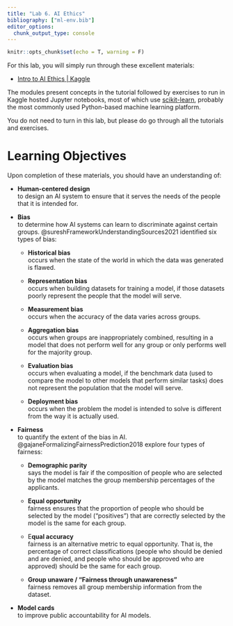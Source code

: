 ```yaml
---
title: "Lab 6. AI Ethics"
bibliography: ["ml-env.bib"]
editor_options: 
  chunk_output_type: console
---
```


```r
knitr::opts_chunk$set(echo = T, warning = F)
```

For this lab, you will simply run through these excellent materials:

-   [Intro to AI Ethics \| Kaggle](https://www.kaggle.com/learn/intro-to-ai-ethics)

The modules present concepts in the tutorial followed by exercises to run in Kaggle hosted Jupyter notebooks, most of which use [scikit-learn](https://scikit-learn.org/stable/), probably the most commonly used Python-based machine learning platform.

You do not need to turn in this lab, but please do go through all the tutorials and exercises.

# Learning Objectives {.unnumbered}

Upon completion of these materials, you should have an understanding of:

-   **Human-centered design\
    **to design an AI system to ensure that it serves the needs of the people that it is intended for.

-   **Bias**\
    to determine how AI systems can learn to discriminate against certain groups. @sureshFrameworkUnderstandingSources2021 identified six types of bias:

    -   **Historical bias**\
        occurs when the state of the world in which the data was generated is flawed.

    -   **Representation bias**\
        occurs when building datasets for training a model, if those datasets poorly represent the people that the model will serve.

    -   **Measurement bias**\
        occurs when the accuracy of the data varies across groups.

    -   **Aggregation bias**\
        occurs when groups are inappropriately combined, resulting in a model that does not perform well for any group or only performs well for the majority group.

    -   **Evaluation bias**\
        occurs when evaluating a model, if the benchmark data (used to compare the model to other models that perform similar tasks) does not represent the population that the model will serve.

    -   **Deployment bias**\
        occurs when the problem the model is intended to solve is different from the way it is actually used.

-   **Fairness**\
    to quantify the extent of the bias in AI. @gajaneFormalizingFairnessPrediction2018 explore four types of fairness:

    -   **Demographic parity**\
        says the model is fair if the composition of people who are selected by the model matches the group membership percentages of the applicants.

    -   **Equal opportunity**\
        fairness ensures that the proportion of people who should be selected by the model ("positives") that are correctly selected by the model is the same for each group.

    -   E**qual accuracy\
        **fairness is an alternative metric to equal opportunity. That is, the percentage of correct classifications (people who should be denied and are denied, and people who should be approved who are approved) should be the same for each group.

    -   **Group unaware / "Fairness through unawareness"\
        **fairness removes all group membership information from the dataset.

-   **Model cards**\
    to improve public accountability for AI models.
